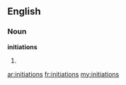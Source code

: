 ==English==

===Noun===
'''initiations'''

# {{plural of|[[initiation]]}}

[[ar:initiations]]
[[fr:initiations]]
[[my:initiations]]
